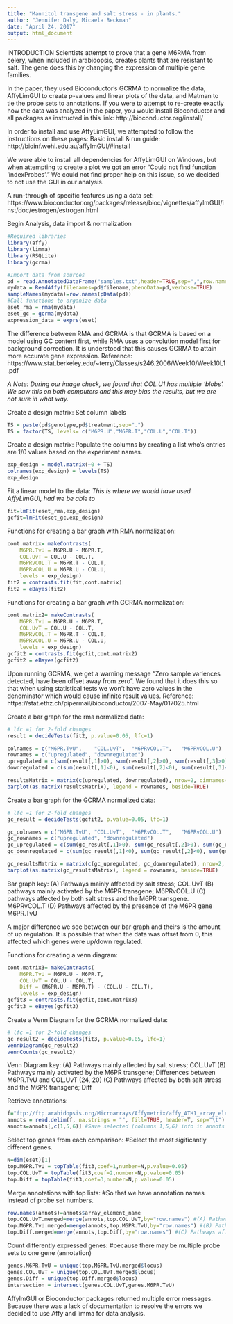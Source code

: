 ```yaml
---
title: "Mannitol transgene and salt stress - in plants."
author: "Jennifer Daly, Micaela Beckman"
date: "April 24, 2017"
output: html_document
---
```

INTRODUCTION
Scientists attempt to prove that a gene M6RMA from celery, when included in arabidopsis, creates plants that are resistant to salt. The gene does this by changing the expression of multiple gene families. 

In the paper, they used Bioconductor's GCRMA to normalize the data, AffyLimGUI to create p-values and linear plots of the data, and Matman to tie the probe sets to annotations. 
If you were to attempt to re-create exactly how the data was analyzed in the paper, you would install Bioconductor and all packages as instructed in this link: http://bioconductor.org/install/

In order to install and use AffyLimGUI, we attempted to follow the instructions on these pages:
Basic install & run guide: http://bioinf.wehi.edu.au/affylmGUI/#install

We were able to install all dependencies for AffyLimGUI on Windows, but when attempting to create a plot we got an error "Could not find function 'indexProbes'." We could not find proper help on this issue, so we decided to not use the GUI in our analysis. 

A run-through of specific features using a data set: https://www.bioconductor.org/packages/release/bioc/vignettes/affylmGUI/inst/doc/estrogen/estrogen.html

Begin Analysis, data import & normalization
```r
#Required libraries
library(affy)
library(limma)
library(RSQLite)
library(gcrma)

#Import data from sources
pd = read.AnnotatedDataFrame("samples.txt",header=TRUE,sep=",",row.names=1) 
mydata = ReadAffy(filenames=pd$filename,phenoData=pd,verbose=TRUE)
sampleNames(mydata)=row.names(pData(pd))
#Call functions to organize data
eset_rma = rma(mydata)
eset_gc = gcrma(mydata)
expression_data = exprs(eset)
```

The difference between RMA and GCRMA is that GCRMA is based on a model using GC content first, while RMA uses a convolution model first for background correction. It is understood that this causes GCRMA to attain more accurate gene expression. 
Reference: https://www.stat.berkeley.edu/~terry/Classes/s246.2006/Week10/Week10L1.pdf 

*A Note: During our image check, we found that COL.U1 has multiple 'blobs'. We saw this on both computers and this may bias the results, but we are not sure in what way.* 

Create a design matrix: Set column labels
```r
TS = paste(pd$genotype,pd$treatment,sep=".")
TS = factor(TS, levels= c("M6PR.U","M6PR.T","COL.U","COL.T"))
```

Create a design matrix: Populate the columns by creating a list who's entries are 1/0 values based on the experiment names. 
```r
exp_design = model.matrix(~0 + TS)
colnames(exp_design) = levels(TS)
exp_design
```

Fit a linear model to the data:
*This is where we would have used AffyLimGUI, had we be able to*
```r
fit=lmFit(eset_rma,exp_design)
gcfit=lmFit(eset_gc,exp_design)
```

Functions for creating a bar graph with RMA normalization:
```r
cont.matrix= makeContrasts(
    M6PR.TvU = M6PR.U - M6PR.T,
    COL.UvT = COL.U - COL.T,
    M6PRvCOL.T = M6PR.T - COL.T,
    M6PRvCOL.U = M6PR.U - COL.U,
    levels = exp_design)
fit2 = contrasts.fit(fit,cont.matrix)
fit2 = eBayes(fit2)
```

Functions for creating a bar graph with GCRMA normalization:
```r
cont.matrix2= makeContrasts(
    M6PR.TvU = M6PR.U - M6PR.T,
    COL.UvT = COL.U - COL.T,
    M6PRvCOL.T = M6PR.T - COL.T,
    M6PRvCOL.U = M6PR.U - COL.U,
    levels = exp_design)
gcfit2 = contrasts.fit(gcfit,cont.matrix2)
gcfit2 = eBayes(gcfit2)
```

Upon running GCRMA, we get a warning message "Zero sample variences detected, have been offset away from zero". We found that it does this so that when using statistical tests we won't have zero values in the denominator which would cause infinite result values. Reference: https://stat.ethz.ch/pipermail/bioconductor/2007-May/017025.html

Create a bar graph for the rma normalized data:
```r
# lfc =1 for 2-fold changes
result = decideTests(fit2, p.value=0.05, lfc=1)

colnames = c("M6PR.TvU",	"COL.UvT",	"M6PRvCOL.T",	"M6PRvCOL.U")
rownames = c("upregulated", "downregulated")
upregulated = c(sum(result[,1]>0), sum(result[,2]>0), sum(result[,3]>0), sum(result[,4]>0))
downregulated = c(sum(result[,1]<0), sum(result[,2]<0), sum(result[,3]<0), sum(result[,4]<0))

resultsMatrix = matrix(c(upregulated, downregulated), nrow=2, dimnames=list(rownames, colnames))
barplot(as.matrix(resultsMatrix), legend = rownames, beside=TRUE)
```

Create a bar graph for the GCRMA normalized data:
```r
# lfc =1 for 2-fold changes
gc_result = decideTests(gcfit2, p.value=0.05, lfc=1)

gc_colnames = c("M6PR.TvU",	"COL.UvT",	"M6PRvCOL.T",	"M6PRvCOL.U")
gc_rownames = c("upregulated", "downregulated")
gc_upregulated = c(sum(gc_result[,1]>0), sum(gc_result[,2]>0), sum(gc_result[,3]>0), sum(gc_result[,4]>0))
gc_downregulated = c(sum(gc_result[,1]<0), sum(gc_result[,2]<0), sum(gc_result[,3]<0), sum(gc_result[,4]<0))

gc_resultsMatrix = matrix(c(gc_upregulated, gc_downregulated), nrow=2, dimnames=list(gc_rownames, gc_colnames))
barplot(as.matrix(gc_resultsMatrix), legend = rownames, beside=TRUE)
```

Bar graph key:
(A) Pathways mainly affected by salt stress; COL.UvT
(B) pathways mainly activated by the M6PR transgene; M6PRvCOL.U
(C) pathways affected by both salt stress and the M6PR transgene. M6PRvCOL.T
(D) Pathways affected by the presence of the M6PR gene M6PR.TvU

A major difference we see between our bar graph and theirs is the amount of up regulation. It is possible that when the data was offset from 0, this affected which genes were up/down regulated. 

Functions for creating a venn diagram:
```r
cont.matrix3= makeContrasts(
    M6PR.TvU = M6PR.U - M6PR.T,
    COL.UvT = COL.U - COL.T, 
    Diff = (M6PR.U - M6PR.T) - (COL.U - COL.T),
    levels = exp_design)
gcfit3 = contrasts.fit(gcfit,cont.matrix3)
gcfit3 = eBayes(gcfit3)
```

Create a Venn Diagram for the GCRMA normalized data:
```r
# lfc =1 for 2-fold changes
gc_result2 = decideTests(fit3, p.value=0.05, lfc=1)
vennDiagram(gc_result2)
vennCounts(gc_result2)
```

Venn Diagram key:
(A) Pathways mainly affected by salt stress; COL.UvT
(B) Pathways mainly activated by the M6PR transgene; Differences between M6PR.TvU and COL.UvT (24, 20)
(C) Pathways affected by both salt stress and the M6PR transgene; Diff

Retrieve annotations:
```r
f="ftp://ftp.arabidopsis.org/Microarrays/Affymetrix/affy_ATH1_array_elements-2010-12-20.txt" 
annots = read.delim(f, na.strings = "", fill=TRUE, header=T, sep="\t") 
annots=annots[,c(1,5,6)] #Save selected (columns 1,5,6) info in annots table
```

Select top genes from each comparison:
#Select the most sigificantly different genes. 
```r
N=dim(eset)[1] 
top.M6PR.TvU = topTable(fit3,coef=1,number=N,p.value=0.05) 
top.COL.UvT = topTable(fit3,coef=2,number=N,p.value=0.05) 
top.Diff = topTable(fit3,coef=3,number=N,p.value=0.05) 
```

Merge annotations with top lists:
#So that we have annotation names instead of probe set numbers. 
```r
row.names(annots)=annots$array_element_name 
top.COL.UvT.merged=merge(annots,top.COL.UvT,by="row.names") #(A) Pathways mainly affected by salt stress
top.M6PR.TvU.merged=merge(annots,top.M6PR.TvU,by="row.names") #(B) Pathways mainly activated by the M6PR transgene
top.Diff.merged=merge(annots,top.Diff,by="row.names") #(C) Pathways affected by both salt stress and the M6PR transgene
```

Count differently expressed genes:
#because there may be multiple probe sets to one gene (annotation)
```r
genes.M6PR.TvU = unique(top.M6PR.TvU.merged$locus)
genes.COL.UvT = unique(top.COL.UvT.merged$locus)
genes.Diff = unique(top.Diff.merged$locus)
intersection = intersect(genes.COL.UvT,genes.M6PR.TvU)
```

AffylmGUI or Bioconductor packages returned multiple error messages.  Because there was a lack of documentation to resolve the errors we decided to use Affy and limma for data analysis.
